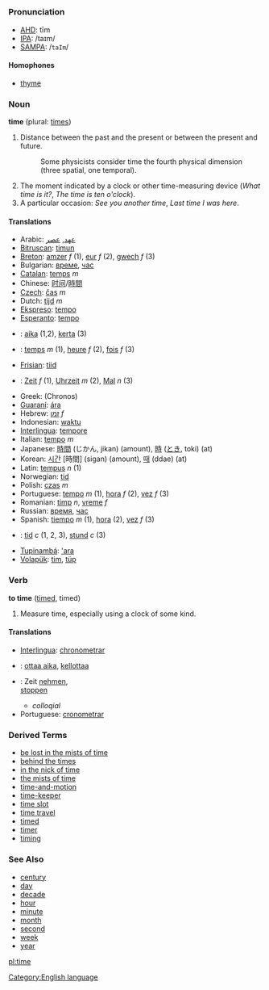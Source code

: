 =={{en}}==
[[Category:English language]]
===Pronunciation===
*[[w:AHD|AHD]]: tīm
*[[w:IPA|IPA]]: /taɪm/
*[[w:SAMPA|SAMPA]]: /<tt>taIm</tt>/
====Homophones====
*[[thyme]]

===Noun===
'''time''' (plural: [[times]])

#Distance between the past and the present or between the present and future. 
#:Some physicists consider time the fourth physical dimension (three spatial, one temporal).
#The moment indicated by a clock or other time-measuring device (''What time is it?'', ''The time is ten o'clock'').
#A particular occasion: ''See you another time'', ''Last time I was here''.

====Translations====
*Arabic: [[عهد]], [[عصر]]
*[[Bitruscan]]: [[timun]]
*[[Breton]]: [[amzer]] ''f'' (1), [[eur]] ''f'' (2), [[gwech]] ''f'' (3)
*Bulgarian: [[време]], [[час]]
*[[Catalan]]: [[temps]] ''m''
*Chinese: [[时间]]/[[時間]]
*[[Czech]]: [[čas]] ''m''
*Dutch: [[tijd]] ''m''
*[[Ekspreso]]: [[tempo]]
*[[Esperanto]]: [[tempo]]
*{{fi}}: [[aika]] (1,2), [[kerta]] (3)
*{{fr}}: [[temps]] ''m'' (1), [[heure]] ''f'' (2), [[fois]] ''f'' (3)
*[[Frisian]]: [[tiid]]
*{{de}}: [[Zeit]] ''f'' (1), [[Uhrzeit]] ''m'' (2), [[Mal]] ''n'' (3)
*Greek: (Chronos)
*[[Guaraní]]: [[ára]]
*Hebrew: [[זמן]] ''f''
*Indonesian: [[waktu]]
*[[Interlingua]]: [[tempore]]
*Italian: [[tempo]] ''m''
*Japanese: [[時間]] (じかん, jikan) (amount), [[時]] ([[とき]], toki) (at)
*Korean: [[시간]] [時間] (sigan) (amount), [[때]] (ddae) (at)
*Latin: [[tempus]] ''n'' (1)
*Norwegian: [[tid]]
*Polish: [[czas]] ''m''
*Portuguese: [[tempo]] ''m'' (1), [[hora]] ''f'' (2), [[vez]] ''f'' (3)
*Romanian: [[timp]] ''n'', [[vreme]] ''f''
*Russian: [[время]], [[час]]
*Spanish: [[tiempo]] ''m'' (1), [[hora]] (2), [[vez]] ''f'' (3)
*{{sv}}: [[tid]] ''c'' (1, 2, 3), [[stund]] ''c'' (3)
*[[Tupinambá]]: [['ara]]
*[[Volapük]]: [[tim]], [[tüp]]

===Verb===
'''to time''' ([[timed]], timed)

#Measure time, especially using a clock of some kind.

==== Translations ====
*[[Interlingua]]: [[chronometrar]]
*{{fi}}: [[ottaa aika]], [[kellottaa]]
*{{de}}: Zeit [[nehmen]],<br> [[stoppen]] 
** ''colloqial''
*Portuguese: [[cronometrar]]

===Derived Terms===
*[[be lost in the mists of time]]
*[[behind the times]]
*[[in the nick of time]]
*[[the mists of time]]
*[[time-and-motion]]
*[[time-keeper]]
*[[time slot]]
*[[time travel]]
*[[timed]]
*[[timer]]
*[[timing]]
===See Also===
*[[century]]
*[[day]]
*[[decade]]
*[[hour]]
*[[minute]]
*[[month]]
*[[second]]
*[[week]]
*[[year]]

[[pl:time]]
